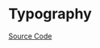 
<Meta of={TypographyStories} />

# Typography

<Description of={Typography} />

[Source Code](https://github.com/Mezzanine-UI/mezzanine/blob/main/packages/react/src/Typography/Typography.tsx)

<ArgsTable of={Typography} />

